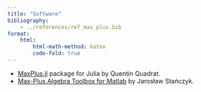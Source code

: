 ```yaml
---
title: "Software"
bibliography: 
    - ../references/ref_max_plus.bib
format:
    html:
        html-math-method: katex
        code-fold: true
---
```


- [MaxPlus.jl](https://github.com/Lecrapouille/MaxPlus.jl) package for Julia by Quentin Quadrat.
- [Max-Plus Algebra Toolbox for Matlab](http://www.stanczyk.pro/mpa/) by Jarosław Stańczyk.

